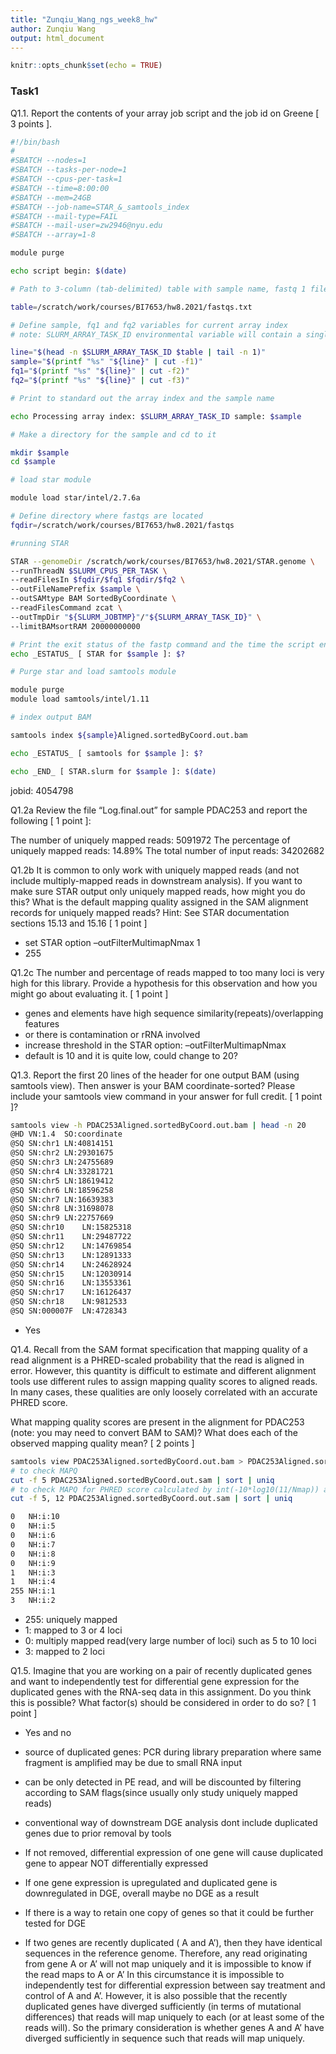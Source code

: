 ```yaml
---
title: "Zunqiu_Wang_ngs_week8_hw"
author: Zunqiu Wang
output: html_document
---
```


```r
knitr::opts_chunk$set(echo = TRUE)
```

### Task1

Q1.1. Report the contents of your array job script and the job id on Greene [ 3 points ].

```bash
#!/bin/bash
#
#SBATCH --nodes=1
#SBATCH --tasks-per-node=1
#SBATCH --cpus-per-task=1
#SBATCH --time=8:00:00
#SBATCH --mem=24GB
#SBATCH --job-name=STAR_&_samtools_index
#SBATCH --mail-type=FAIL
#SBATCH --mail-user=zw2946@nyu.edu
#SBATCH --array=1-8

module purge

echo script begin: $(date)

# Path to 3-column (tab-delimited) table with sample name, fastq 1 file name, and fastq 2 file name

table=/scratch/work/courses/BI7653/hw8.2021/fastqs.txt

# Define sample, fq1 and fq2 variables for current array index
# note: SLURM_ARRAY_TASK_ID environmental variable will contain a single value corresponding to the current array index

line="$(head -n $SLURM_ARRAY_TASK_ID $table | tail -n 1)"
sample="$(printf "%s" "${line}" | cut -f1)"
fq1="$(printf "%s" "${line}" | cut -f2)"
fq2="$(printf "%s" "${line}" | cut -f3)"

# Print to standard out the array index and the sample name

echo Processing array index: $SLURM_ARRAY_TASK_ID sample: $sample

# Make a directory for the sample and cd to it

mkdir $sample
cd $sample

# load star module

module load star/intel/2.7.6a

# Define directory where fastqs are located
fqdir=/scratch/work/courses/BI7653/hw8.2021/fastqs

#running STAR

STAR --genomeDir /scratch/work/courses/BI7653/hw8.2021/STAR.genome \
--runThreadN $SLURM_CPUS_PER_TASK \
--readFilesIn $fqdir/$fq1 $fqdir/$fq2 \
--outFileNamePrefix $sample \
--outSAMtype BAM SortedByCoordinate \
--readFilesCommand zcat \
--outTmpDir "${SLURM_JOBTMP}"/"${SLURM_ARRAY_TASK_ID}" \
--limitBAMsortRAM 20000000000

# Print the exit status of the fastp command and the time the script ended to standard out
echo _ESTATUS_ [ STAR for $sample ]: $?

# Purge star and load samtools module

module purge
module load samtools/intel/1.11

# index output BAM

samtools index ${sample}Aligned.sortedByCoord.out.bam

echo _ESTATUS_ [ samtools for $sample ]: $?

echo _END_ [ STAR.slurm for $sample ]: $(date)
```
jobid: 4054798  

Q1.2a Review the file “Log.final.out” for sample PDAC253 and report the following [ 1 point ]:

The number of uniquely mapped reads: 5091972
The percentage of uniquely mapped reads: 14.89%
The total number of input reads: 34202682

Q1.2b It is common to only work with uniquely mapped reads (and not include multiply-mapped reads in downstream analysis). If you want to make sure STAR output only uniquely mapped reads, how might you do this? What is the default mapping quality assigned in the SAM alignment records for uniquely mapped reads? Hint: See STAR documentation sections 15.13 and 15.16 [ 1 point ]

+ set STAR option --outFilterMultimapNmax 1
+ 255

Q1.2c The number and percentage of reads mapped to too many loci is very high for this library. Provide a hypothesis for this observation and how you might go about evaluating it. [ 1 point ]

+ genes and elements have high sequence similarity(repeats)/overlapping features
+ or there is contamination or rRNA involved
+ increase threshold in the STAR option: --outFilterMultimapNmax
+ default is 10 and it is quite low, could change to 20?

Q1.3. Report the first 20 lines of the header for one output BAM (using samtools view). Then answer is your BAM coordinate-sorted? Please include your samtools view command in your answer for full credit. [ 1 point ]?

```bash
samtools view -h PDAC253Aligned.sortedByCoord.out.bam | head -n 20
@HD	VN:1.4	SO:coordinate
@SQ	SN:chr1	LN:40814151
@SQ	SN:chr2	LN:29301675
@SQ	SN:chr3	LN:24755689
@SQ	SN:chr4	LN:33281721
@SQ	SN:chr5	LN:18619412
@SQ	SN:chr6	LN:18596258
@SQ	SN:chr7	LN:16639383
@SQ	SN:chr8	LN:31698078
@SQ	SN:chr9	LN:22757669
@SQ	SN:chr10	LN:15825318
@SQ	SN:chr11	LN:29487722
@SQ	SN:chr12	LN:14769854
@SQ	SN:chr13	LN:12891333
@SQ	SN:chr14	LN:24628924
@SQ	SN:chr15	LN:12030914
@SQ	SN:chr16	LN:13553361
@SQ	SN:chr17	LN:16126437
@SQ	SN:chr18	LN:9812533
@SQ	SN:000007F	LN:4728343
```
+ Yes

Q1.4. Recall from the SAM format specification that mapping quality of a read alignment is a PHRED-scaled probability that the read is aligned in error. However, this quantity is difficult to estimate and different alignment tools use different rules to assign mapping quality scores to aligned reads. In many cases, these qualities are only loosely correlated with an accurate PHRED score.

What mapping quality scores are present in the alignment for PDAC253 (note: you may need to convert BAM to SAM)? What does each of the observed mapping quality mean? [ 2 points ]

```bash
samtools view PDAC253Aligned.sortedByCoord.out.bam > PDAC253Aligned.sortedByCoord.out.sam
# to check MAPQ
cut -f 5 PDAC253Aligned.sortedByCoord.out.sam | sort | uniq
# to check MAPQ for PHRED score calculated by int(-10*log10(11/Nmap)) and Nmap indicating # of loci mapped to 
cut -f 5, 12 PDAC253Aligned.sortedByCoord.out.sam | sort | uniq

0	NH:i:10
0	NH:i:5
0	NH:i:6
0	NH:i:7
0	NH:i:8
0	NH:i:9
1	NH:i:3
1	NH:i:4
255	NH:i:1
3	NH:i:2
```
+ 255: uniquely mapped
+ 1: mapped to 3 or 4 loci
+ 0: multiply mapped read(very large number of loci) such as 5 to 10 loci
+ 3: mapped to 2 loci

Q1.5. Imagine that you are working on a pair of recently duplicated genes and want to independently test for differential gene expression for the duplicated genes with the RNA-seq data in this assignment. Do you think this is possible? What factor(s) should be considered in order to do so? [ 1 point ]

+ Yes and no
+ source of duplicated genes: PCR during library preparation where same fragment is amplified may be due to small RNA input
+ can be only detected in PE read, and will be discounted by filtering according to SAM flags(since usually only study uniquely mapped reads)
+ conventional way of downstream DGE analysis dont include duplicated genes due to prior removal by tools
+ If not removed, differential expression of one gene will cause duplicated gene to appear NOT differentially expressed
+ If one gene expression is upregulated and duplicated gene is downregulated in DGE, overall maybe no DGE as a result
+ If there is a way to retain one copy of genes so that it could be further tested for DGE

-  If two genes are recently duplicated ( A and A'), then they have identical sequences in the reference genome. Therefore, any read originating from gene A or A' will not map uniquely and it is impossible to know if the read maps to A or A' In this circumstance it is impossible to independently test for differential expression between say treatment and control of A and A'. However, it is also possible that the recently duplicated genes have diverged sufficiently (in terms of mutational differences) that reads will map uniquely to each (or at least some of the reads will). So the primary consideration is whether genes A and A' have diverged sufficiently in sequence such that reads will map uniquely.
